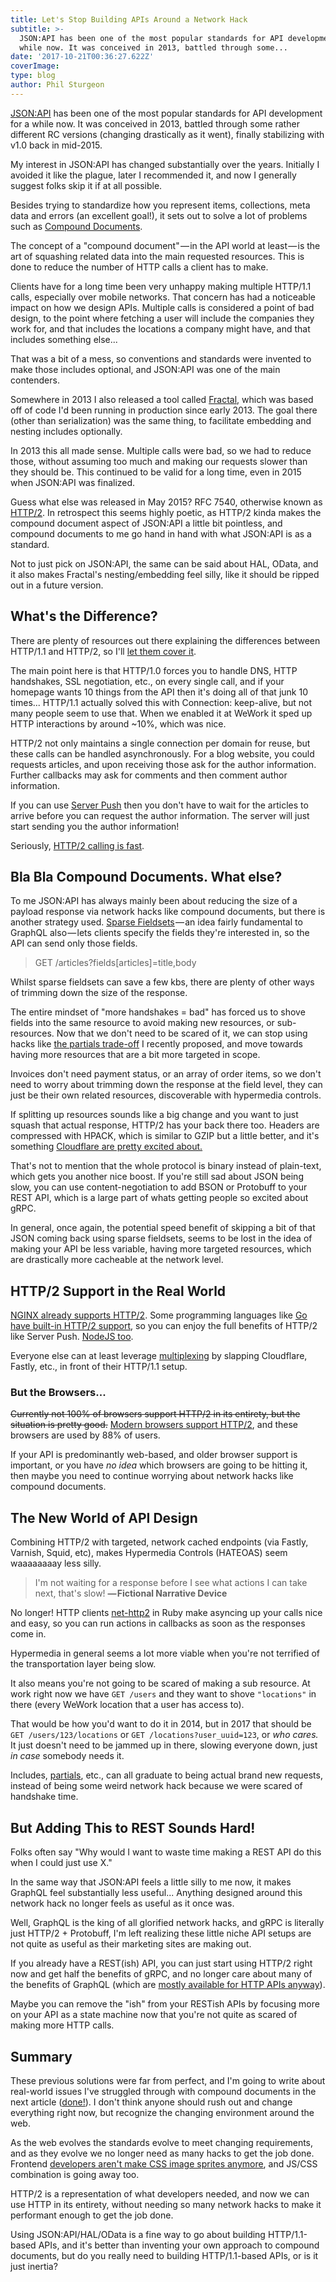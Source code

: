 ```yaml
---
title: Let's Stop Building APIs Around a Network Hack
subtitle: >-
  JSON:API has been one of the most popular standards for API development for a
  while now. It was conceived in 2013, battled through some...
date: '2017-10-21T00:36:27.622Z'
coverImage:
type: blog
author: Phil Sturgeon
---
```


[JSON:API](http://jsonapi.org/) has been one of the most popular standards for
API development for a while now. It was conceived in 2013, battled through some
rather different RC versions (changing drastically as it went), finally
stabilizing with v1.0 back in mid-2015.

My interest in JSON:API has changed substantially over the years. Initially I
avoided it like the plague, later I recommended it, and now I generally suggest
folks skip it if at all possible.

Besides trying to standardize how you represent items, collections, meta data
and errors (an excellent goal!), it sets out to solve a lot of problems such as
[Compound Documents](http://jsonapi.org/format/#document-compound-documents).

The concept of a "compound document" — in the API world at least — is the art of
squashing related data into the main requested resources. This is done to reduce
the number of HTTP calls a client has to make.

Clients have for a long time been very unhappy making multiple HTTP/1.1 calls,
especially over mobile networks. That concern has had a noticeable impact on how
we design APIs. Multiple calls is considered a point of bad design, to the point
where fetching a user will include the companies they work for, and that
includes the locations a company might have, and that includes something else...

That was a bit of a mess, so conventions and standards were invented to make
those includes optional, and JSON:API was one of the main contenders.

Somewhere in 2013 I also released a tool called
[Fractal](http://fractal.thephpleague.com/), which was based off of code I'd
been running in production since early 2013. The goal there (other than
serialization) was the same thing, to facilitate embedding and nesting includes
optionally.

In 2013 this all made sense. Multiple calls were bad, so we had to reduce those,
without assuming too much and making our requests slower than they should be.
This continued to be valid for a long time, even in 2015 when JSON:API was
finalized.

Guess what else was released in May 2015? RFC 7540, otherwise known as
[HTTP/2](https://tools.ietf.org/html/rfc7540). In retrospect this seems highly
poetic, as HTTP/2 kinda makes the compound document aspect of JSON:API a little
bit pointless, and compound documents to me go hand in hand with what JSON:API
is as a standard.

Not to just pick on JSON:API, the same can be said about HAL, OData, and it also
makes Fractal's nesting/embedding feel silly, like it should be ripped out in a
future version.

## What's the Difference?

There are plenty of resources out there explaining the differences between
HTTP/1.1 and HTTP/2, so I'll [let them cover it](https://http2.github.io/faq/#what-are-the-key-differences-to-http1x).

The main point here is that HTTP/1.0 forces you to handle DNS, HTTP handshakes,
SSL negotiation, etc., on every single call, and if your homepage wants 10
things from the API then it's doing all of that junk 10 times... HTTP/1.1 actually
solved this with Connection: keep-alive, but not many people seem to use that. When
we enabled it at WeWork it sped up HTTP interactions by around ~10%, which was nice.

HTTP/2 not only maintains a single connection per domain for reuse, but these calls
can be handled asynchronously. For a blog website, you could requests articles, and
upon receiving those ask for the author information. Further callbacks may ask for
comments and then comment author information.

If you can use [Server
Push](https://http2.github.io/faq/#whats-the-benefit-of-server-push) then you don't
have to wait for the articles to arrive before you can request the author information.
The server will just start sending you the author information!

Seriously, [HTTP/2 calling is fast](https://gist.github.com/philsturgeon/ea4c3966731c8e2e92e70b11fe10d1bc).

## Bla Bla Compound Documents. What else?

To me JSON:API has always mainly been about reducing the size of a payload
response via network hacks like compound documents, but there is another
strategy used. [Sparse
Fieldsets](http://jsonapi.org/format/#fetching-sparse-fieldsets) — an idea
fairly fundamental to GraphQL also — lets clients specify the fields they're
interested in, so the API can send only those fields.

> GET /articles?fields[articles]=title,body

Whilst sparse fieldsets can save a few kbs, there are plenty of other ways of
trimming down the size of the response.

The entire mindset of "more handshakes = bad" has forced us to shove fields into
the same resource to avoid making new resources, or sub-resources. Now that we
don't need to be scared of it, we can stop using hacks like [the partials
trade-off](/blog/partials-happy-compromise-between-customization-and-cacheability)
I recently proposed, and move towards having more resources that are a bit more
targeted in scope.

Invoices don't need payment status, or an array of order items, so we don't need
to worry about trimming down the response at the field level, they can just be
their own related resources, discoverable with hypermedia controls.

If splitting up resources sounds like a big change and you want to just squash
that actual response, HTTP/2 has your back there too. Headers are compressed
with HPACK, which is similar to GZIP but a little better, and it's something
[Cloudflare are pretty excited
about.](https://blog.cloudflare.com/hpack-the-silent-killer-feature-of-http-2/)

That's not to mention that the whole protocol is binary instead of plain-text,
which gets you another nice boost. If you're still sad about JSON being slow,
you can use content-negotiation to add BSON or Protobuff to your REST API, which
is a large part of whats getting people so excited about gRPC.

In general, once again, the potential speed benefit of skipping a bit of that
JSON coming back using sparse fieldsets, seems to be lost in the idea of making
your API be less variable, having more targeted resources, which are drastically
more cacheable at the network level.

## HTTP/2 Support in the Real World

[NGINX already supports HTTP/2](https://www.nginx.com/blog/nginx-1-9-5/). Some
programming languages like [Go have built-in HTTP/2
support](https://http2.golang.org/), so you can enjoy the full benefits of
HTTP/2 like Server Push. [NodeJS too](https://nodejs.org/api/http2.html).

Everyone else can at least leverage
[multiplexing](https://http2.github.io/faq/#why-is-http2-multiplexed) by
slapping Cloudflare, Fastly, etc., in front of their HTTP/1.1 setup.

### But the Browsers...

<s>Currently not 100% of browsers support HTTP/2 in its entirety, but the
situation is pretty good.</s> [Modern browsers support
HTTP/2](http://caniuse.com/#feat=http2), and these browsers are used by 88% of
users.

If your API is predominantly web-based, and older browser support is important,
or you have _no idea_ which browsers are going to be hitting it, then maybe you
need to continue worrying about network hacks like compound documents.

## The New World of API Design

Combining HTTP/2 with targeted, network cached endpoints (via Fastly, Varnish,
Squid, etc), makes Hypermedia Controls (HATEOAS) seem waaaaaaaay less silly.

> I'm not waiting for a response before I see what actions I can take next,
> that's slow! **— Fictional Narrative Device**

No longer! HTTP clients [net-http2](https://github.com/ostinelli/net-http2) in
Ruby make asyncing up your calls nice and easy, so you can run actions in
callbacks as soon as the responses come in.

Hypermedia in general seems a lot more viable when you're not terrified of the
transportation layer being slow.

It also means you're not going to be scared of making a sub resource. At work
right now we have `GET /users` and they want to shove `"locations"` in there
(every WeWork location that a user has access to).

That would be how you'd want to do it in 2014, but in 2017 that should be `GET
/users/123/locations` or `GET /locations?user_uuid=123`, or _who cares._ It just
doesn't need to be jammed up in there, slowing everyone down, just _in case_
somebody needs it.

Includes, [partials](/blog/partials-happy-compromise-between-customization-and-cacheability),
etc., can all graduate to being actual brand new requests, instead of being some
weird network hack because we were scared of handshake time.

## But Adding This to REST Sounds Hard!

Folks often say "Why would I want to waste time making a REST API do this when I
could just use X."

In the same way that JSON:API feels a little silly to me now, it makes GraphQL
feel substantially less useful... Anything designed around this network hack no
longer feels as useful as it once was.

Well, GraphQL is the king of all glorified network hacks, and gRPC is literally
just HTTP/2 + Protobuff, I'm left realizing these little niche API setups are
not quite as useful as their marketing sites are making out.

If you already have a REST(ish) API, you can just start using HTTP/2 right now
and get half the benefits of gRPC, and no longer care about many of the
benefits of GraphQL (which are [mostly available for HTTP APIs anyway](https://blog.apisyouwonthate.com/you-might-not-need-graphql-9f875d7585b5)).

Maybe you can remove the "ish" from your RESTish APIs by focusing more on your
API as a state machine now that you're not quite as scared of making more HTTP
calls.

## Summary

These previous solutions were far from perfect, and I'm going to write about
real-world issues I've struggled through with compound documents in the next
article
([done!](/blog/making-the-most-of-jsonapi)).
I don't think anyone should rush out and change everything right now, but
recognize the changing environment around the web.

As the web evolves the standards evolve to meet changing requirements, and as
they evolve we no longer need as many hacks to get the job done. Frontend
[developers aren't make CSS image sprites
anymore](https://developer.mozilla.org/en-US/docs/Web/CSS/CSS_Images/Implementing_image_sprites_in_CSS),
and JS/CSS combination is going away too.

HTTP/2 is a representation of what developers needed, and now we can use HTTP in
its entirety, without needing so many network hacks to make it performant enough
to get the job done.

Using JSON:API/HAL/OData is a fine way to go about building HTTP/1.1-based APIs,
and it's better than inventing your own approach to compound documents, but do
you really need to building HTTP/1.1-based APIs, or is it just inertia?
